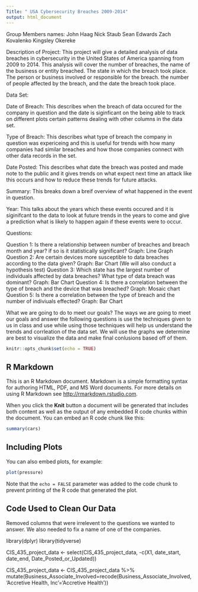 ```yaml
---
Title: " USA Cybersecurity Breaches 2009-2014"
output: html_document
---
```

Group Members names:
John Haag
Nick Staub
Sean Edwards
Zach Kovalenko
Kingsley Okereke

Description of Project:
  This project will give a detailed analysis of data breaches in cybersecurity in the United States of America spanning from 2009 to 2014. This analysis will cover the number of breaches, the name of the business or entity breached. The state in which the breach took place.  The person or business involved or responsible for the breach. the number of people affected by the breach, and the date the breach took place.
  
Data Set:

Date of Breach: This describes when the breach of data occured for the company in question and the date is siginficant on the being able to track on different plots certain patterns dealing with other columns in the data set.

Type of Breach: This describes what type of breach the company in question was expericeing and this is useful for trends with how many companies had similar breaches and how those companies connect with other data records in the set.

Date Posted: This describes what date the breach was posted and made note to the public and it gives trends on what expect next time an attack like this occurs and how to reduce these trends for future attacks.

Summary: This breaks down a breif overview of what happened in the event in question.

Year: This talks about the years which these events occured and it is siginifcant to the data to look at future trends in the years to come and give a prediction what is likely to happen again if these events were to occur.

Questions:

Question 1: Is there a relationship between number of breaches and breach month and year? if so is it statistically significant?
Graph: Line Graph 
Question 2: Are certain devices more susceptible to data breaches according to the data given?
Graph: Bar Chart (We will also conduct a hypothesis test)
Question 3: Which state has the largest number of individuals affected by data breaches? What type of data breach was dominant?
Graph: Bar Chart
Question 4: Is there a correlation between the type of breach and the device that was breached?
Graph: Mosaic chart
Question 5: Is there a correlation between the type of breach and the number of indiviuals effected?
Graph: Bar Chart



What we are going to do to meet our goals?
The ways we are going to meet our goals and answer the following questions 
is use the techniques given to us in class and use while using those techniques 
will help us understand the trends and corrleation of the data set. We will use the graphs we determine are best to visualize the data and make final conlusions based off of them.

```r
knitr::opts_chunk$set(echo = TRUE)
```

## R Markdown

This is an R Markdown document. Markdown is a simple formatting syntax for authoring HTML, PDF, and MS Word documents. For more details on using R Markdown see <http://rmarkdown.rstudio.com>.

When you click the **Knit** button a document will be generated that includes both content as well as the output of any embedded R code chunks within the document. You can embed an R code chunk like this:

```r
summary(cars)
```

## Including Plots

You can also embed plots, for example:

```r
plot(pressure)
```

Note that the `echo = FALSE` parameter was added to the code chunk to prevent printing of the R code that generated the plot.

## Code Used to Clean Our Data
Removed columns that were irrelevent to the questions we wanted to answer.
We also needed to fix a name of one of the companies.

library(dplyr)
library(tidyverse)


CIS_435_project_data <- select(CIS_435_project_data, -c(X1, date_start, date_end, Date_Posted_or_Updated))

CIS_435_project_data <- CIS_435_project_data %>%
  mutate(Business_Associate_Involved=recode(Business_Associate_Involved, 'Accretive Health, Inc'='Accretive Health'))





